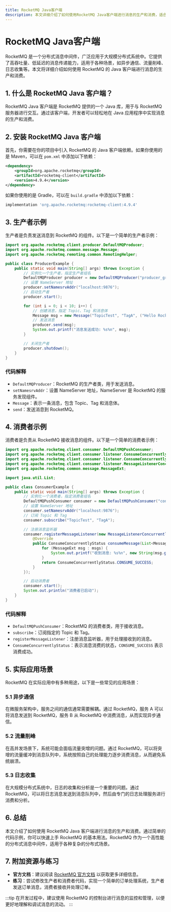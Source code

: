 ```yaml
---
title: RocketMQ Java客户端
description: 本文详细介绍了如何使用RocketMQ Java客户端进行消息的生产和消费，适合初学者快速上手。
---
```


# RocketMQ Java客户端

RocketMQ 是一个分布式消息中间件，广泛应用于大规模分布式系统中。它提供了高吞吐量、低延迟的消息传递能力，适用于各种场景，如异步通信、流量削峰、日志收集等。本文将详细介绍如何使用 RocketMQ 的 Java 客户端进行消息的生产和消费。

## 1. 什么是 RocketMQ Java 客户端？

RocketMQ Java 客户端是 RocketMQ 提供的一个 Java 库，用于与 RocketMQ 服务器进行交互。通过该客户端，开发者可以轻松地在 Java 应用程序中实现消息的生产和消费。

## 2. 安装 RocketMQ Java 客户端

首先，你需要在你的项目中引入 RocketMQ 的 Java 客户端依赖。如果你使用的是 Maven，可以在 `pom.xml` 中添加以下依赖：

```xml
<dependency>
    <groupId>org.apache.rocketmq</groupId>
    <artifactId>rocketmq-client</artifactId>
    <version>4.9.4</version>
</dependency>
```

如果你使用的是 Gradle，可以在 `build.gradle` 中添加以下依赖：

```groovy
implementation 'org.apache.rocketmq:rocketmq-client:4.9.4'
```

## 3. 生产者示例

生产者是负责发送消息到 RocketMQ 的组件。以下是一个简单的生产者示例：

```java
import org.apache.rocketmq.client.producer.DefaultMQProducer;
import org.apache.rocketmq.common.message.Message;
import org.apache.rocketmq.remoting.common.RemotingHelper;

public class ProducerExample {
    public static void main(String[] args) throws Exception {
        // 实例化一个生产者，指定生产者组名
        DefaultMQProducer producer = new DefaultMQProducer("producer_group_name");
        // 设置 NameServer 地址
        producer.setNamesrvAddr("localhost:9876");
        // 启动生产者
        producer.start();

        for (int i = 0; i < 10; i++) {
            // 创建消息，指定 Topic、Tag 和消息体
            Message msg = new Message("TopicTest", "TagA", ("Hello RocketMQ " + i).getBytes(RemotingHelper.DEFAULT_CHARSET));
            // 发送消息
            producer.send(msg);
            System.out.printf("消息发送成功: %s%n", msg);
        }

        // 关闭生产者
        producer.shutdown();
    }
}
```

### 代码解释

- `DefaultMQProducer`：RocketMQ 的生产者类，用于发送消息。
- `setNamesrvAddr`：设置 NameServer 地址，NameServer 是 RocketMQ 的服务发现组件。
- `Message`：表示一条消息，包含 Topic、Tag 和消息体。
- `send`：发送消息到 RocketMQ。

## 4. 消费者示例

消费者是负责从 RocketMQ 接收消息的组件。以下是一个简单的消费者示例：

```java
import org.apache.rocketmq.client.consumer.DefaultMQPushConsumer;
import org.apache.rocketmq.client.consumer.listener.ConsumeConcurrentlyContext;
import org.apache.rocketmq.client.consumer.listener.ConsumeConcurrentlyStatus;
import org.apache.rocketmq.client.consumer.listener.MessageListenerConcurrently;
import org.apache.rocketmq.common.message.MessageExt;

import java.util.List;

public class ConsumerExample {
    public static void main(String[] args) throws Exception {
        // 实例化一个消费者，指定消费者组名
        DefaultMQPushConsumer consumer = new DefaultMQPushConsumer("consumer_group_name");
        // 设置 NameServer 地址
        consumer.setNamesrvAddr("localhost:9876");
        // 订阅 Topic 和 Tag
        consumer.subscribe("TopicTest", "TagA");

        // 注册消息监听器
        consumer.registerMessageListener(new MessageListenerConcurrently() {
            @Override
            public ConsumeConcurrentlyStatus consumeMessage(List<MessageExt> msgs, ConsumeConcurrentlyContext context) {
                for (MessageExt msg : msgs) {
                    System.out.printf("收到消息: %s%n", new String(msg.getBody()));
                }
                return ConsumeConcurrentlyStatus.CONSUME_SUCCESS;
            }
        });

        // 启动消费者
        consumer.start();
        System.out.println("消费者已启动");
    }
}
```

### 代码解释

- `DefaultMQPushConsumer`：RocketMQ 的消费者类，用于接收消息。
- `subscribe`：订阅指定的 Topic 和 Tag。
- `registerMessageListener`：注册消息监听器，用于处理接收到的消息。
- `ConsumeConcurrentlyStatus`：表示消息消费的状态，`CONSUME_SUCCESS` 表示消费成功。

## 5. 实际应用场景

RocketMQ 在实际应用中有多种用途，以下是一些常见的应用场景：

### 5.1 异步通信

在微服务架构中，服务之间的通信通常需要解耦。通过 RocketMQ，服务 A 可以将消息发送到 RocketMQ，服务 B 从 RocketMQ 中消费消息，从而实现异步通信。

### 5.2 流量削峰

在高并发场景下，系统可能会面临流量突增的问题。通过 RocketMQ，可以将突增的流量缓冲到消息队列中，系统按照自己的处理能力逐步消费消息，从而避免系统崩溃。

### 5.3 日志收集

在大规模分布式系统中，日志的收集和分析是一个重要的问题。通过 RocketMQ，可以将日志消息发送到消息队列中，然后由专门的日志处理服务进行消费和分析。

## 6. 总结

本文介绍了如何使用 RocketMQ Java 客户端进行消息的生产和消费。通过简单的代码示例，你可以快速上手 RocketMQ 的基本用法。RocketMQ 作为一个高性能的分布式消息中间件，适用于各种复杂的分布式场景。

## 7. 附加资源与练习

- **官方文档**：建议阅读 [RocketMQ 官方文档](https://rocketmq.apache.org/docs/) 以获取更多详细信息。
- **练习**：尝试修改生产者和消费者代码，实现一个简单的订单处理系统，生产者发送订单消息，消费者接收并处理订单。

:::tip
在开发过程中，建议使用 RocketMQ 的控制台进行消息的监控和管理，以便更好地理解和调试消息的流动。
:::